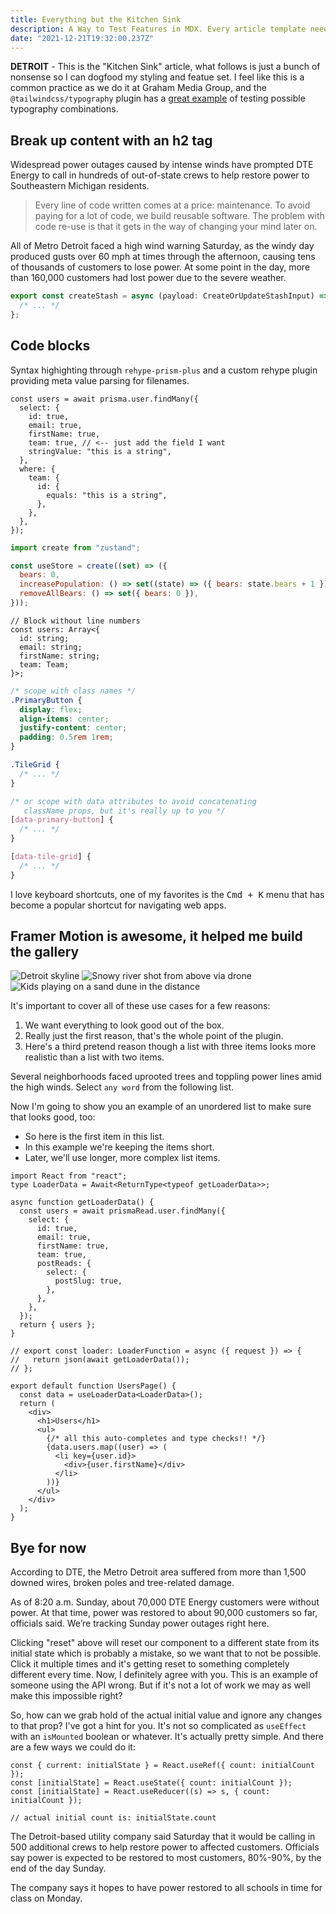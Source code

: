 ```yaml
---
title: Everything but the Kitchen Sink
description: A Way to Test Features in MDX. Every article template needs a kitchen sink!
date: "2021-12-21T19:32:00.237Z"
---
```


**DETROIT** - This is the "Kitchen Sink" article, what follows is just a bunch of nonsense so I can dogfood my styling and featue set. I feel like this is a common practice as we do it at Graham Media Group, and the `@tailwindcss/typography` plugin has a [great example](https://play.tailwindcss.com/uj1vGACRJA?layout=preview) of testing possible typography combinations.

## Break up content with an h2 tag

Widespread power outages caused by intense winds have prompted DTE
Energy to call in hundreds of out-of-state crews to help restore power to
Southeastern Michigan residents.

> Every line of code written comes at a price: maintenance. To avoid paying for a lot of code, we build reusable software. The problem with code re-use is that it gets in the way of changing your mind later on.

All of Metro Detroit faced a high wind warning Saturday, as the windy day
produced gusts over 60 mph at times through the afternoon, causing tens of
thousands of customers to lose power. At some point in the day, more than
160,000 customers had lost power due to the severe weather.

```ts
export const createStash = async (payload: CreateOrUpdateStashInput) => {
  /* ... */
};
```

## Code blocks

Syntax highighting through `rehype-prism-plus` and a custom rehype plugin providing meta value parsing for filenames.

```tsx showLineNumbers {1, 9-16}
const users = await prisma.user.findMany({
  select: {
    id: true,
    email: true,
    firstName: true,
    team: true, // <-- just add the field I want
    stringValue: "this is a string",
  },
  where: {
    team: {
      id: {
        equals: "this is a string",
      },
    },
  },
});
```

```jsx filename=useStore.ts
import create from "zustand";

const useStore = create((set) => ({
  bears: 0,
  increasePopulation: () => set((state) => ({ bears: state.bears + 1 })),
  removeAllBears: () => set({ bears: 0 }),
}));
```

```tsx
// Block without line numbers
const users: Array<{
  id: string;
  email: string;
  firstName: string;
  team: Team;
}>;
```

```css showLineNumbers filename=app/styles/shared.css
/* scope with class names */
.PrimaryButton {
  display: flex;
  align-items: center;
  justify-content: center;
  padding: 0.5rem 1rem;
}

.TileGrid {
  /* ... */
}

/* or scope with data attributes to avoid concatenating
   className props, but it's really up to you */
[data-primary-button] {
  /* ... */
}

[data-tile-grid] {
  /* ... */
}
```

I love keyboard shortcuts, one of my favorites is the <kbd><Kbd>Cmd</Kbd> + <Kbd>K</Kbd></kbd>
menu that has become a popular shortcut for navigating web apps.

## Framer Motion is awesome, it helped me build the gallery

<Gallery aspectRatio="16 / 9">
  <Image
    src="/images/posts/kitchen-sink/detroit-skyline.jpg"
    alt="Detroit skyline"
    css={{ borderRadius: "0" }}
  />
  <Image
    src="/images/posts/kitchen-sink/drone-snow.jpg"
    alt="Snowy river shot from above via drone"
    css={{ borderRadius: "0" }}
  />
  <Image
    src="/images/posts/kitchen-sink/sleeping-bear.jpg"
    alt="Kids playing on a sand dune in the distance"
    css={{ borderRadius: "0" }}
    height={undefined}
    width={undefined}
    layout="fill"
    objectFit="contain"
  />
</Gallery>

It's important to cover all of these use cases for a few reasons:

1. We want everything to look good out of the box.
2. Really just the first reason, that's the whole point of the plugin.
3. Here's a third pretend reason though a list with three items looks more realistic than a list with two items.

Several neighborhoods faced uprooted trees and toppling power lines amid the
high winds. Select `any word` from the following list.

Now I'm going to show you an example of an unordered list to make sure that looks good, too:

- So here is the first item in this list.
- In this example we're keeping the items short.
- Later, we'll use longer, more complex list items.

```tsx filename="app/routes/posts/index.tsx" showLineNumbers
import React from "react";
type LoaderData = Await<ReturnType<typeof getLoaderData>>;

async function getLoaderData() {
  const users = await prismaRead.user.findMany({
    select: {
      id: true,
      email: true,
      firstName: true,
      team: true,
      postReads: {
        select: {
          postSlug: true,
        },
      },
    },
  });
  return { users };
}

// export const loader: LoaderFunction = async ({ request }) => {
//   return json(await getLoaderData());
// };

export default function UsersPage() {
  const data = useLoaderData<LoaderData>();
  return (
    <div>
      <h1>Users</h1>
      <ul>
        {/* all this auto-completes and type checks!! */}
        {data.users.map((user) => (
          <li key={user.id}>
            <div>{user.firstName}</div>
          </li>
        ))}
      </ul>
    </div>
  );
}
```

## Bye for now

According to DTE, the Metro Detroit area suffered from more than 1,500 downed
wires, broken poles and tree-related damage.

As of 8:20 a.m. Sunday, about 70,000 DTE Energy customers were without power. At
that time, power was restored to about 90,000 customers so far, officials said.
We’re tracking Sunday power outages right here.

Clicking "reset" above will reset our component to a different state from its
initial state which is probably a mistake, so we want that to not be possible.
Click it multiple times and it's getting reset to something completely different
every time. Now, I definitely agree with you. This is an example of someone
using the API wrong. But if it's not a lot of work we may as well make this
impossible right?

So, how can we grab hold of the actual initial value and ignore any changes to
that prop? I've got a hint for you. It's not so complicated as `useEffect` with
an `isMounted` boolean or whatever. It's actually pretty simple. And there are a
few ways we could do it:

```tsx
const { current: initialState } = React.useRef({ count: initialCount });
const [initialState] = React.useState({ count: initialCount });
const [initialState] = React.useReducer((s) => s, { count: initialCount });

// actual initial count is: initialState.count
```

The Detroit-based utility company said Saturday that it would be calling in 500
additional crews to help restore power to affected customers. Officials say
power is expected to be restored to most customers, 80%-90%, by the end of the
day Sunday.

The company says it hopes to have power restored to all schools in time for
class on Monday.
